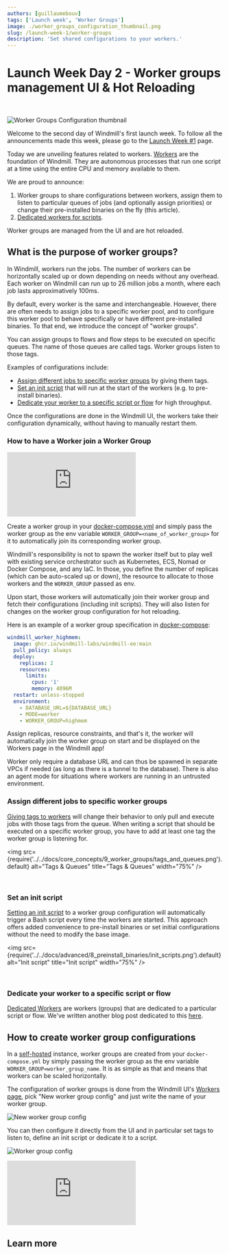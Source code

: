 ```yaml
---
authors: [guillaumebouv]
tags: ['Launch week', 'Worker Groups']
image: ./worker_groups_configuration_thumbnail.png
slug: /launch-week-1/worker-groups
description: 'Set shared configurations to your workers.'
---
```



# Launch Week Day 2 - Worker groups management UI & Hot Reloading

<br />

![Worker Groups Configuration thumbnail](./worker_groups_configuration_thumbnail.png 'Worker Groups Configuration thumbnail')

Welcome to the second day of Windmill's first launch week. To follow all the announcements made this week, please go to the [Launch Week #1](https://www.windmill.dev/blog/launch-week-1) page.

Today we are unveiling features related to workers.
[Workers](/docs/core_concepts/worker_groups) are the foundation of Windmill. They are autonomous processes that run one script at a time using the entire CPU and memory available to them.

We are proud to announce:

1. Worker groups to share configurations between workers, assign them to listen to particular queues of jobs (and optionally assign priorities) or change their pre-installed binaries on the fly (this article).
2. [Dedicated workers for scripts](../2023-11-21-dedicated-workers/index.mdx).

Worker groups are managed from the UI and are hot reloaded.

## What is the purpose of worker groups?

In Windmill, workers run the jobs. The number of workers can be horizontally scaled up or down depending on needs without any overhead.
Each worker on Windmill can run up to 26 million jobs a month, where each job lasts approximatively 100ms.

By default, every worker is the same and interchangeable.
However, there are often needs to assign jobs to a specific worker pool, and to configure this worker pool to behave specifically or have different pre-installed binaries.
To that end, we introduce the concept of "worker groups".

You can assign groups to flows and flow steps to be executed on specific queues. The name of those queues are called tags. Worker groups listen to those tags.

Examples of configurations include:

- [Assign different jobs to specific worker groups](#assign-different-jobs-to-specific-worker-groups) by giving them tags.
- [Set an init script](#set-an-init-script) that will run at the start of the workers (e.g. to pre-install binaries).
- [Dedicate your worker to a specific script or flow](#dedicate-your-worker-to-a-specific-script-or-flow) for high throughput.

Once the configurations are done in the Windmill UI, the workers take their configuration dynamically, without having to manually restart them.

### How to have a Worker join a Worker Group

<iframe
	style={{ aspectRatio: '16/9' }}
	src="https://www.youtube.com/embed/LbjgWKFQWJc"
	title="YouTube video player"
	frameBorder="0"
	allow="accelerometer; autoplay; clipboard-write; encrypted-media; gyroscope; picture-in-picture; web-share"
	allowFullScreen
	className="border-2 rounded-lg object-cover w-full dark:border-gray-800"
></iframe>

<br />

Create a worker group in your [docker-compose.yml](https://github.com/windmill-labs/windmill/blob/main/docker-compose.yml) and simply pass the worker group as the env variable `WORKER_GROUP=<name_of_worker_group>` for it to automatically join its corresponding worker group.

Windmill's responsibility is not to spawn the worker itself but to play well with existing service orchestrator such as Kubernetes, ECS, Nomad or Docker Compose, and any IaC. In those, you define the number of replicas (which can be auto-scaled up or down), the resource to allocate to those workers and the `WORKER_GROUP` passed as env.

Upon start, those workers will automatically join their worker group and fetch their configurations (including init scripts). They will also listen for changes on the worker group configuration for hot reloading.

Here is an example of a worker group specification in [docker-compose](https://github.com/windmill-labs/windmill/blob/main/docker-compose.yml):

```yaml
windmill_worker_highmem:
  image: ghcr.io/windmill-labs/windmill-ee:main
  pull_policy: always
  deploy:
    replicas: 2
    resources:
      limits:
        cpus: '1'
        memory: 4096M
  restart: unless-stopped
  environment:
    - DATABASE_URL=${DATABASE_URL}
    - MODE=worker
    - WORKER_GROUP=highmem
```

Assign replicas, resource constraints, and that's it, the worker will automatically join the worker group on start and be displayed on the Workers page in the Windmill app!

Worker only require a database URL and can thus be spawned in separate VPCs if needed (as long as there is a tunnel to the database). There is also an agent mode for situations where workers are running in an untrusted environment.

### Assign different jobs to specific worker groups

[Giving tags to workers](/docs/core_concepts/worker_groups#how-to-assign-worker-tags-to-a-worker-group) will change their behavior to only pull and execute jobs with those tags from the queue.
When writing a script that should be executed on a specific worker group, you have to add at least one tag the worker group is listening for.

<img
	src={require('../../docs/core_concepts/9_worker_groups/tags_and_queues.png').default}
	alt="Tags & Queues"
	title="Tags & Queues"
	width="75%"
/>

<br />

<div className="grid grid-cols-2 gap-6 mb-4">
	<DocCard
		title="Worker Groups and Tags"
		description="Worker Groups allow users to run scripts and flows on different machines with varying specifications."
		href="/docs/core_concepts/worker_groups"
	/>
</div>

### Set an init script

[Setting an init script](/docs/advanced/preinstall_binaries#init-scripts) to a worker group configuration will automatically trigger a Bash script every time the workers are started.
This approach offers added convenience to pre-install binaries or set initial configurations without the need to modify the base image.

<img
	src={require('../../docs/advanced/8_preinstall_binaries/init_scripts.png').default}
	alt="Init script"
	title="Init script"
	width="75%"
/>

<br />

<div className="grid grid-cols-2 gap-6 mb-4">
	<DocCard
		title="Init scripts"
		description="Init scripts are executed at the beginning when the worker starts."
		href="/docs/advanced/preinstall_binaries#init-scripts"
	/>
</div>

### Dedicate your worker to a specific script or flow

[Dedicated Workers](/docs/core_concepts/dedicated_workers) are workers (groups) that are dedicated to a particular script or flow.
We've written another blog post dedicated to this [here](https://www.windmill.dev/blog/launch-week-dedicated-workers).

## How to create worker group configurations

In a [self-hosted](/docs/advanced/self_host) instance, worker groups are created from your `docker-compose.yml` by simply passing the worker group as the env variable `WORKER_GROUP=worker_group_name`.
It is as simple as that and means that workers can be scaled horizontally.

The configuration of worker groups is done from the Windmill UI's [Workers page](/docs/core_concepts/worker_groups), pick "New worker group config" and just write the name of your worker group.

![New worker group config](../../static/images/new_worker_group_config.png 'New worker group config')

You can then configure it directly from the UI and in particular set tags to listen to, define an init script or dedicate it to a script.

![Worker group config](../../static/images/worker_group_config.png 'Worker group config')

<iframe
	style={{ aspectRatio: '16/9' }}
	src="https://www.youtube.com/embed/LbjgWKFQWJc"
	title="YouTube video player"
	frameBorder="0"
	allow="accelerometer; autoplay; clipboard-write; encrypted-media; gyroscope; picture-in-picture; web-share"
	allowFullScreen
	className="border-2 rounded-lg object-cover w-full dark:border-gray-800"
></iframe>

## Learn more

<div className="grid grid-cols-2 gap-6 mb-4">
	<DocCard
		title="Workers and worker groups"
		description="Worker Groups allow users to run scripts and flows on different machines with varying specifications."
		href="/docs/core_concepts/worker_groups"
	/>
	<DocCard
		title="Worker groups management UI"
		description="On Enterpris Edition, worker groups can be managed through Windmill UI."
		href="/docs/misc/worker_group_management_ui"
	/>
	<DocCard
		title="Init scripts"
		description="Init scripts are executed at the beginning when the worker starts."
		href="/docs/advanced/preinstall_binaries#init-scripts"
	/>
</div>
